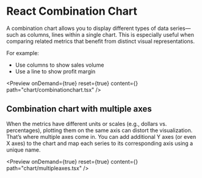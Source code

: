 
<Meta title="React Combination Chart | Syncfusion"
  description="React combination charts display multiple chart types such as column and line in a single view for comparative data visualization."
/>

# React Combination Chart

A combination chart allows you to display different types of data series—such as columns, lines within a single chart. This is especially useful when comparing related metrics that benefit from distinct visual representations.

For example:
- Use columns to show sales volume
- Use a line to show profit margin

<Preview onDemand={true} reset={true} content={<CombinationChart />} path="chart/combinationchart.tsx" />

## Combination chart with multiple axes

When the metrics have different units or scales (e.g., dollars vs. percentages), plotting them on the same axis can distort the visualization. That’s where multiple axes come in.
You can add additional Y axes (or even X axes) to the chart and map each series to its corresponding axis using a unique name.

<Preview onDemand={true} reset={true} content={<MultipleAxes />} path="chart/multipleaxes.tsx" />
